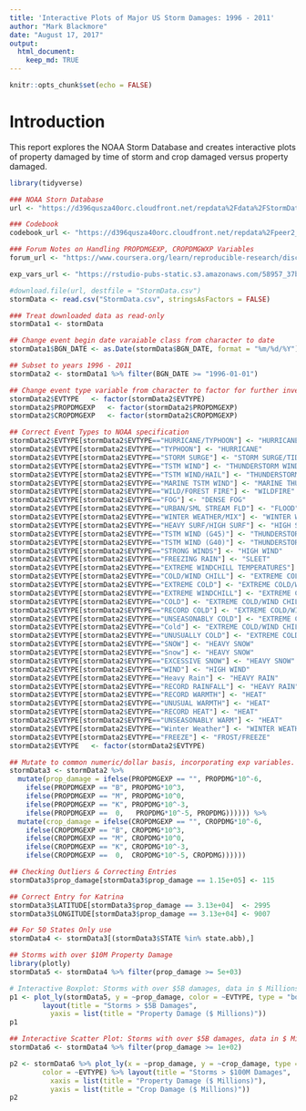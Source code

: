 ```yaml
---
title: 'Interactive Plots of Major US Storm Damages: 1996 - 2011'
author: "Mark Blackmore"
date: "August 17, 2017"
output: 
  html_document:
    keep_md: TRUE
---
```


```r
knitr::opts_chunk$set(echo = FALSE)
```

# Introduction
This report explores the NOAA Storm Database and creates interactive plots of property damaged by time of storm and crop damaged versus property damaged.

```r
library(tidyverse)

### NOAA Storn Database
url <- "https://d396qusza40orc.cloudfront.net/repdata%2Fdata%2FStormData.csv.bz2"

### Codebook
codebook_url <- "https://d396qusza40orc.cloudfront.net/repdata%2Fpeer2_doc%2Fpd01016005curr.pdf"

### Forum Notes on Handling PROPDMGEXP, CROPDMGWXP Variables
forum_url <- "https://www.coursera.org/learn/reproducible-research/discussions/weeks/4/threads/IdtP_JHzEeaePQ71AQUtYw"

exp_vars_url <- "https://rstudio-pubs-static.s3.amazonaws.com/58957_37b6723ee52b455990e149edde45e5b6.html"

#download.file(url, destfile = "StormData.csv")
stormData <- read.csv("StormData.csv", stringsAsFactors = FALSE)
```


```r
### Treat downloaded data as read-only
stormData1 <- stormData

## Change event begin date varaiable class from character to date
stormData1$BGN_DATE <- as.Date(stormData$BGN_DATE, format = "%m/%d/%Y")

## Subset to years 1996 - 2011
stormData2 <- stormData1 %>% filter(BGN_DATE >= "1996-01-01")

## Change event type variable from character to factor for further investigation
stormData2$EVTYPE   <- factor(stormData2$EVTYPE)
stormData2$PROPDMGEXP   <- factor(stormData2$PROPDMGEXP)  
stormData2$CROPDMGEXP   <- factor(stormData2$CROPDMGEXP)

## Correct Event Types to NOAA specification
stormData2$EVTYPE[stormData2$EVTYPE=="HURRICANE/TYPHOON"] <- "HURRICANE"
stormData2$EVTYPE[stormData2$EVTYPE=="TYPHOON"] <- "HURRICANE"
stormData2$EVTYPE[stormData2$EVTYPE=="STORM SURGE"] <- "STORM SURGE/TIDE"
stormData2$EVTYPE[stormData2$EVTYPE=="TSTM WIND"] <- "THUNDERSTORM WIND"
stormData2$EVTYPE[stormData2$EVTYPE=="TSTM WIND/HAIL"] <- "THUNDERSTORM WIND"
stormData2$EVTYPE[stormData2$EVTYPE=="MARINE TSTM WIND"] <- "MARINE THUNDERSTORM WIND"
stormData2$EVTYPE[stormData2$EVTYPE=="WILD/FOREST FIRE"] <- "WILDFIRE"
stormData2$EVTYPE[stormData2$EVTYPE=="FOG"] <- "DENSE FOG"
stormData2$EVTYPE[stormData2$EVTYPE=="URBAN/SML STREAM FLD"] <- "FLOOD"
stormData2$EVTYPE[stormData2$EVTYPE=="WINTER WEATHER/MIX"] <- "WINTER WEATHER"
stormData2$EVTYPE[stormData2$EVTYPE=="HEAVY SURF/HIGH SURF"] <- "HIGH SURF"
stormData2$EVTYPE[stormData2$EVTYPE=="TSTM WIND (G45)"] <- "THUNDERSTORM WIND"
stormData2$EVTYPE[stormData2$EVTYPE=="TSTM WIND (G40)"] <- "THUNDERSTORM WIND"
stormData2$EVTYPE[stormData2$EVTYPE=="STRONG WINDS"] <- "HIGH WIND"
stormData2$EVTYPE[stormData2$EVTYPE=="FREEZING RAIN"] <- "SLEET"
stormData2$EVTYPE[stormData2$EVTYPE=="EXTREME WINDCHILL TEMPERATURES"] <- "EXTREME COLD/WIND CHILL"
stormData2$EVTYPE[stormData2$EVTYPE=="COLD/WIND CHILL"] <- "EXTREME COLD/WIND CHILL"
stormData2$EVTYPE[stormData2$EVTYPE=="EXTREME COLD"] <- "EXTREME COLD/WIND CHILL"
stormData2$EVTYPE[stormData2$EVTYPE=="EXTREME WINDCHILL"] <- "EXTREME COLD/WIND CHILL"
stormData2$EVTYPE[stormData2$EVTYPE=="COLD"] <- "EXTREME COLD/WIND CHILL"
stormData2$EVTYPE[stormData2$EVTYPE=="RECORD COLD"] <- "EXTREME COLD/WIND CHILL"
stormData2$EVTYPE[stormData2$EVTYPE=="UNSEASONABLY COLD"] <- "EXTREME COLD/WIND CHILL"
stormData2$EVTYPE[stormData2$EVTYPE=="Cold"] <- "EXTREME COLD/WIND CHILL"
stormData2$EVTYPE[stormData2$EVTYPE=="UNUSUALLY COLD"] <- "EXTREME COLD/WIND CHILL"
stormData2$EVTYPE[stormData2$EVTYPE=="SNOW"] <- "HEAVY SNOW"
stormData2$EVTYPE[stormData2$EVTYPE=="Snow"] <- "HEAVY SNOW"
stormData2$EVTYPE[stormData2$EVTYPE=="EXCESSIVE SNOW"] <- "HEAVY SNOW"
stormData2$EVTYPE[stormData2$EVTYPE=="WIND"] <- "HIGH WIND"
stormData2$EVTYPE[stormData2$EVTYPE=="Heavy Rain"] <- "HEAVY RAIN"
stormData2$EVTYPE[stormData2$EVTYPE=="RECORD RAINFALL"] <- "HEAVY RAIN"
stormData2$EVTYPE[stormData2$EVTYPE=="RECORD WARMTH"] <- "HEAT"
stormData2$EVTYPE[stormData2$EVTYPE=="UNUSUAL WARMTH"] <- "HEAT"
stormData2$EVTYPE[stormData2$EVTYPE=="RECORD HEAT"] <- "HEAT"
stormData2$EVTYPE[stormData2$EVTYPE=="UNSEASONABLY WARM"] <- "HEAT"
stormData2$EVTYPE[stormData2$EVTYPE=="Winter Weather"] <- "WINTER WEATHER"
stormData2$EVTYPE[stormData2$EVTYPE=="FREEZE"] <- "FROST/FREEZE"
stormData2$EVTYPE   <- factor(stormData2$EVTYPE)

## Mutate to common numeric/dollar basis, incorporating exp variables. Rescaled to Millions of Dollars ($000,000)
stormData3 <- stormData2 %>%
  mutate(prop_damage = ifelse(PROPDMGEXP == "", PROPDMG*10^-6, 
    ifelse(PROPDMGEXP == "B", PROPDMG*10^3, 
    ifelse(PROPDMGEXP == "M", PROPDMG*10^0, 
    ifelse(PROPDMGEXP == "K", PROPDMG*10^-3,
    ifelse(PROPDMGEXP ==  0,   PROPDMG*10^-5, PROPDMG)))))) %>%
  mutate(crop_damage = ifelse(CROPDMGEXP == "", CROPDMG*10^-6, 
    ifelse(CROPDMGEXP == "B", CROPDMG*10^3, 
    ifelse(CROPDMGEXP == "M", CROPDMG*10^0, 
    ifelse(CROPDMGEXP == "K", CROPDMG*10^-3,
    ifelse(CROPDMGEXP ==  0,  CROPDMG*10^-5, CROPDMG))))))

## Checking Outliers & Correcting Entries
stormData3$prop_damage[stormData3$prop_damage == 1.15e+05] <- 115

## Correct Entry for Katrina
stormData3$LATITUDE[stormData3$prop_damage == 3.13e+04]  <- 2995
stormData3$LONGITUDE[stormData3$prop_damage == 3.13e+04] <- 9007

```

```r
## For 50 States Only use 
stormData4 <- stormData3[(stormData3$STATE %in% state.abb),]

## Storms with over $10M Property Damage
library(plotly)
stormData5 <- stormData4 %>% filter(prop_damage >= 5e+03)
```

```r
# Interactive Boxplot: Storms with over $5B damages, data in $ Millions
p1 <- plot_ly(stormData5, y = ~prop_damage, color = ~EVTYPE, type = "box") %>%
        layout(title = "Storms > $5B Damages", 
          yaxis = list(title = "Property Damage ($ Millions)"))
p1
```


```r
## Interactive Scatter Plot: Storms with over $5B damages, data in $ Millions
stormData6 <- stormData4 %>% filter(prop_damage >= 1e+02)

p2 <- stormData6 %>% plot_ly(x = ~prop_damage, y = ~crop_damage, type = "scatter", 
        color = ~EVTYPE) %>% layout(title = "Storms > $100M Damages", 
          xaxis = list(title = "Property Damage ($ Millions)"),
          yaxis = list(title = "Crop Damage ($ Millions)"))
p2

```

